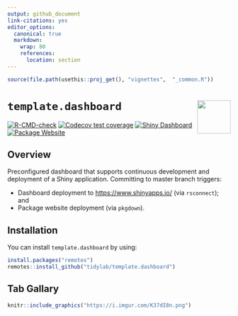 ---
output: github_document
link-citations: yes
editor_options: 
  canonical: true
  markdown: 
    wrap: 80
    references: 
      location: section
---

```{r setup, echo = FALSE, results = 'hide', message = FALSE, warning = FALSE}
source(file.path(usethis::proj_get(), "vignettes",  "_common.R"))
```

# `template.dashboard` <img src="https://raw.githubusercontent.com/tidylab/template.dashboard/master/pkgdown/favicon/apple-touch-icon-180x180.png" align="right" style="float:right; height:75px"/>

<!-- badges: start -->

[![R-CMD-check](https://github.com/tidylab/template.dashboard/workflows/R-CMD-check/badge.svg)](https://github.com/tidylab/template.dashboard/actions)
[![Codecov test
coverage](https://codecov.io/gh/tidylab/template.dashboard/branch/master/graph/badge.svg)](https://codecov.io/gh/tidylab/template.dashboard?branch=master)
[![Shiny Dashboard](https://img.shields.io/badge/Shiny%20Dashboard-Click--Here-ff8c69.svg)](https://tidylab.shinyapps.io/template-dashboard/)
[![Package Website](https://img.shields.io/badge/Package%20Website-Click--Here-9cf.svg)](https://tidylab.github.io/template.dashboard/)

<!-- badges: end -->

## Overview

Preconfigured dashboard that supports continuous development and deployment of a
Shiny application. Committing to master branch triggers:

-   Dashboard deployment to <https://www.shinyapps.io/> (via `rsconnect`); and
-   Package website deployment (via `pkgdown`).

## Installation

You can install `template.dashboard` by using:

```{r, eval=FALSE, echo=TRUE}
install.packages("remotes")
remotes::install_github("tidylab/template.dashboard")
```

## Tab Gallary

```{r, echo = FALSE, out.width = "100%"}
knitr::include_graphics("https://i.imgur.com/K37dI8n.png")
```
